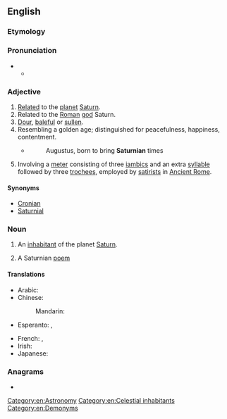 {{also|saturnian}}
==English==

===Etymology===
{{suffix|en|Saturn|ian}}

===Pronunciation===
* {{IPA|en|/sæ.tɜː(ɹ)n.jən/}}
** {{audio|en|LL-Q1860 (eng)-Vealhurl-Saturnian.wav|Audio (UK)}}

===Adjective===
{{en-adj}}

# [[relate|Related]] to the [[planet]] [[Saturn]].
# Related to the [[Roman]] [[god]] Saturn.
# [[dour|Dour]], [[baleful]] or [[sullen]].
# Resembling a golden age; distinguished for peacefulness, happiness, contentment.
#* {{rfdatek|en|Alexander Pope}}
#*: Augustus, born to bring '''Saturnian''' times
# {{lb|en|poetry}} Involving a [[meter]] consisting of three [[iambic]]s and an extra [[syllable]] followed by three [[trochee]]s, employed by [[satirist]]s in [[Ancient Rome]].

====Synonyms====

* [[Cronian]]
* [[Saturnial]]

===Noun===
{{en-noun}}

# {{lb|en|science fiction}} An [[inhabitant]] of the planet [[Saturn]].
# A Saturnian [[poem]]

====Translations====
{{trans-top|inhabitant of Saturn}}
* Arabic: {{t|ar|زُحَلِيٌّ}}
* Chinese:
*: Mandarin: {{t|cmn|土星人|tr=Tǔxīng-rén|sc=Hani}}
* Esperanto: {{t|eo|saturnano}}, {{t|eo|saturnanino}} {{qualifier|woman}}
{{trans-mid}}
* French: {{t+|fr|Saturnien|m}}, {{t|fr|Saturnienne|f}}
* Irish: {{t|ga|Satarnach|m}}
* Japanese: {{t|ja|土星人|tr=どせいじん, Dosei-jin|sc=Jpan}}
{{trans-bottom}}

===Anagrams===
* {{anagrams|en|a=aainnrstu|Turanians|nutarians}}

[[Category:en:Astronomy]]
[[Category:en:Celestial inhabitants]]
[[Category:en:Demonyms]]